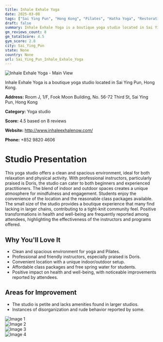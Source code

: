```yaml
---
title: Inhale Exhale Yoga
date: 2025-03-08
tags: ["Sai Ying Pun", "Hong Kong", "Pilates", "Hatha Yoga", "Restorative Yoga", "boutique", "clean environment", "Sai Ying Pun"]  
draft: false
summary: Inhale Exhale Yoga is a boutique yoga studio located in Sai Ying Pun, Hong Kong.
gm_reviews_count: 8
gm_totalScore: 4.5
gym_score: 2.8
city: Sai_Ying_Pun
state: None
country: None
url: Sai_Ying_Pun_Inhale_Exhale_Yoga
---
```


<div className="aspect-[16/9] relative my-8">
  <img 
    src="https://lh5.googleusercontent.com/p/AF1QipNiKTydTir3UuQgWNCYy3gWgeK3rlGjmEXh8geR=w1920-h1080-k-no"
    alt="Inhale Exhale Yoga - Main View"
    className="object-cover absolute inset-0 w-full h-full rounded-lg"
  />
</div>

Inhale Exhale Yoga is a boutique yoga studio located in Sai Ying Pun, Hong Kong.

**Address:** Room J, 1/F, Fook Moon Building, No. 56-72 Third St, Sai Ying Pun, Hong Kong

**Category:** Yoga studio

**Score:** 4.5 based on 8 reviews

**Website:** http://www.inhaleexhalenow.com/

**Phone:** +852 9820 4606

# Studio Presentation

This yoga studio offers a clean and spacious environment, ideal for both relaxation and physical activity. With professional instructors, particularly praised is Doris, the studio can cater to both beginners and experienced practitioners. The blend of indoor and outdoor spaces creates a unique atmosphere for mindfulness and engagement. Students enjoy the convenience of the location and the reasonable class packages available. The small size of the studio provides a boutique experience that many find lacking in larger chains, contributing to a tight-knit community feel. Positive transformations in health and well-being are frequently reported among attendees, highlighting the effectiveness of the instructors and programs offered.



## Why You'll Love It

- Clean and spacious environment for yoga and Pilates.
- Professional and friendly instructors, especially praised is Doris.
- Convenient location with a unique indoor/outdoor setup.
- Affordable class packages and free spring water for students.
- Positive impact on health and well-being, with noticeable improvements reported by attendees.

## Areas for Improvement

- The studio is petite and lacks amenities found in larger studios.
- Instances of disorganization and rude behavior reported by some.

<div className="grid grid-cols-1 xl:grid-cols-2 gap-4 my-8">
<div className="aspect-[4/3] relative"><img src="https://lh5.googleusercontent.com/p/AF1QipPXgCvEEwgwiSLN5Y6_BGxLEWEg8zltQ_X4wu9i=w1920-h1080-k-no" alt="Image 1" className="object-cover absolute inset-0 w-full h-full rounded-lg" /></div>
<div className="aspect-[4/3] relative"><img src="https://lh5.googleusercontent.com/p/AF1QipMnxamnchVzW0OQpOeVCAUDDyYtvfe-ZTQSpNSV=w1920-h1080-k-no" alt="Image 2" className="object-cover absolute inset-0 w-full h-full rounded-lg" /></div>
<div className="aspect-[4/3] relative"><img src="https://lh5.googleusercontent.com/p/AF1QipMwnm40tw_tvU2BSS_wtOZDgkabVOAKnHDQjOGu=w1920-h1080-k-no" alt="Image 3" className="object-cover absolute inset-0 w-full h-full rounded-lg" /></div>
<div className="aspect-[4/3] relative"><img src="https://lh5.googleusercontent.com/p/AF1QipPRnUDqgI4xW-0XlR597gaeY0XN0Kr-4pP6K1X_=w1920-h1080-k-no" alt="Image 4" className="object-cover absolute inset-0 w-full h-full rounded-lg" /></div>
</div>